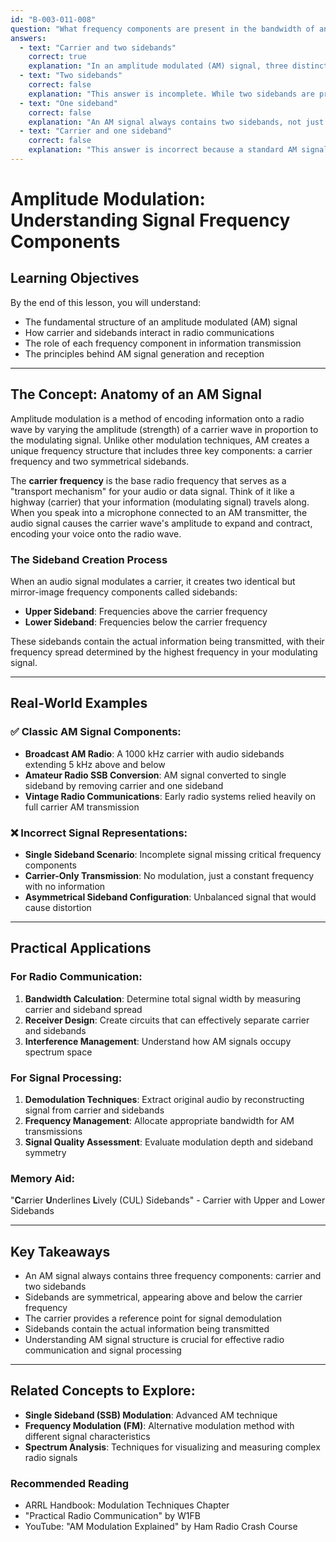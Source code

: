 ```yaml
---
id: "B-003-011-008"
question: "What frequency components are present in the bandwidth of an amplitude modulated signal?"
answers:
  - text: "Carrier and two sidebands"
    correct: true
    explanation: "In an amplitude modulated (AM) signal, three distinct frequency components exist: the original carrier frequency and two sidebands. The carrier is the base frequency of the transmission, while the sidebands are created by the modulating audio signal. One sideband appears above the carrier frequency, and one appears below, symmetrically positioned around the carrier. These sidebands contain the actual information being transmitted, representing the audio or data modulated onto the carrier wave."
  - text: "Two sidebands"
    correct: false
    explanation: "This answer is incomplete. While two sidebands are present in an AM signal, the carrier frequency is also a critical component. Without the carrier, the sidebands would have no reference point for demodulation, and the signal could not be effectively received and decoded by a standard AM receiver."
  - text: "One sideband"
    correct: false
    explanation: "An AM signal always contains two sidebands, not just one. The modulation process creates symmetrical upper and lower sidebands around the carrier frequency. A single sideband would represent an incomplete or improperly modulated signal that would not accurately reproduce the original audio or data information."
  - text: "Carrier and one sideband"
    correct: false
    explanation: "This answer is incorrect because a standard AM signal always contains both upper and lower sidebands. The two sidebands are created symmetrically around the carrier frequency, each containing identical information but represented as mirror images of each other."
---
```


# Amplitude Modulation: Understanding Signal Frequency Components

## Learning Objectives
By the end of this lesson, you will understand:
- The fundamental structure of an amplitude modulated (AM) signal
- How carrier and sidebands interact in radio communications
- The role of each frequency component in information transmission
- The principles behind AM signal generation and reception

---

## The Concept: Anatomy of an AM Signal

Amplitude modulation is a method of encoding information onto a radio wave by varying the amplitude (strength) of a carrier wave in proportion to the modulating signal. Unlike other modulation techniques, AM creates a unique frequency structure that includes three key components: a carrier frequency and two symmetrical sidebands.

The **carrier frequency** is the base radio frequency that serves as a "transport mechanism" for your audio or data signal. Think of it like a highway (carrier) that your information (modulating signal) travels along. When you speak into a microphone connected to an AM transmitter, the audio signal causes the carrier wave's amplitude to expand and contract, encoding your voice onto the radio wave.

### The Sideband Creation Process

When an audio signal modulates a carrier, it creates two identical but mirror-image frequency components called sidebands:
- **Upper Sideband**: Frequencies above the carrier frequency
- **Lower Sideband**: Frequencies below the carrier frequency

These sidebands contain the actual information being transmitted, with their frequency spread determined by the highest frequency in your modulating signal.

---

## Real-World Examples

### ✅ Classic AM Signal Components:
- **Broadcast AM Radio**: A 1000 kHz carrier with audio sidebands extending 5 kHz above and below
- **Amateur Radio SSB Conversion**: AM signal converted to single sideband by removing carrier and one sideband
- **Vintage Radio Communications**: Early radio systems relied heavily on full carrier AM transmission

### ❌ Incorrect Signal Representations:
- **Single Sideband Scenario**: Incomplete signal missing critical frequency components
- **Carrier-Only Transmission**: No modulation, just a constant frequency with no information
- **Asymmetrical Sideband Configuration**: Unbalanced signal that would cause distortion

---

## Practical Applications

### For Radio Communication:
1. **Bandwidth Calculation**: Determine total signal width by measuring carrier and sideband spread
2. **Receiver Design**: Create circuits that can effectively separate carrier and sidebands
3. **Interference Management**: Understand how AM signals occupy spectrum space

### For Signal Processing:
1. **Demodulation Techniques**: Extract original audio by reconstructing signal from carrier and sidebands
2. **Frequency Management**: Allocate appropriate bandwidth for AM transmissions
3. **Signal Quality Assessment**: Evaluate modulation depth and sideband symmetry

### Memory Aid:
"**C**arrier **U**nderlines **L**ively (CUL) Sidebands" - Carrier with Upper and Lower Sidebands

---

## Key Takeaways

- An AM signal always contains three frequency components: carrier and two sidebands
- Sidebands are symmetrical, appearing above and below the carrier frequency
- The carrier provides a reference point for signal demodulation
- Sidebands contain the actual information being transmitted
- Understanding AM signal structure is crucial for effective radio communication and signal processing

---

## Related Concepts to Explore:
- **Single Sideband (SSB) Modulation**: Advanced AM technique
- **Frequency Modulation (FM)**: Alternative modulation method with different signal characteristics
- **Spectrum Analysis**: Techniques for visualizing and measuring complex radio signals

### Recommended Reading
- ARRL Handbook: Modulation Techniques Chapter
- "Practical Radio Communication" by W1FB
- YouTube: "AM Modulation Explained" by Ham Radio Crash Course